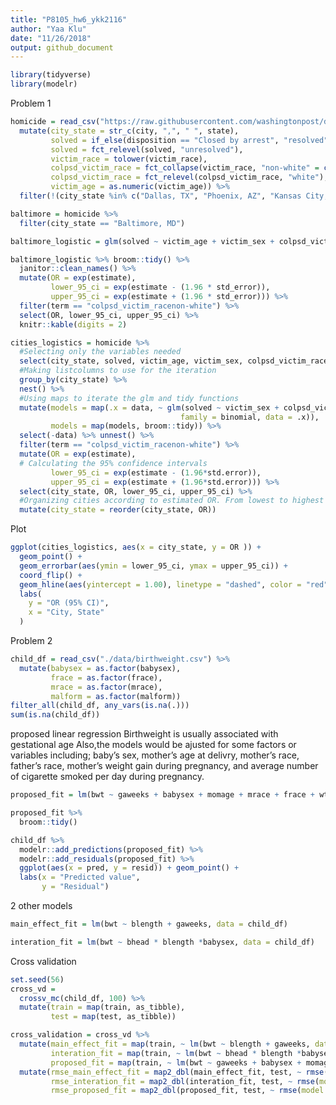 ```yaml
---
title: "P8105_hw6_ykk2116"
author: "Yaa Klu"
date: "11/26/2018"
output: github_document
---
```



```r
library(tidyverse)
library(modelr)
```

Problem 1

```r
homicide = read_csv("https://raw.githubusercontent.com/washingtonpost/data-homicides/master/homicide-data.csv", col_names = TRUE) %>% 
  mutate(city_state = str_c(city, ",", " ", state),
         solved = if_else(disposition == "Closed by arrest", "resolved", "unresolved"),
         solved = fct_relevel(solved, "unresolved"),
         victim_race = tolower(victim_race),
         colpsd_victim_race = fct_collapse(victim_race, "non-white" = c("asian","black", "hispanic", "other", "unknown")),
         colpsd_victim_race = fct_relevel(colpsd_victim_race, "white"),
         victim_age = as.numeric(victim_age)) %>% 
  filter(!(city_state %in% c("Dallas, TX", "Phoenix, AZ", "Kansas City, MO", "Tulsa, AL")))
```



```r
baltimore = homicide %>% 
  filter(city_state == "Baltimore, MD")

baltimore_logistic = glm(solved ~ victim_age + victim_sex + colpsd_victim_race, data = baltimore, family = binomial())

```


```r

baltimore_logistic %>% broom::tidy() %>% 
  janitor::clean_names() %>% 
  mutate(OR = exp(estimate),
         lower_95_ci = exp(estimate - (1.96 * std_error)),
         upper_95_ci = exp(estimate + (1.96 * std_error))) %>% 
  filter(term == "colpsd_victim_racenon-white") %>% 
  select(OR, lower_95_ci, upper_95_ci) %>% 
  knitr::kable(digits = 2)


```


```r
cities_logistics = homicide %>% 
  #Selecting only the variables needed
  select(city_state, solved, victim_age, victim_sex, colpsd_victim_race) %>%
  #Making listcolumns to use for the iteration
  group_by(city_state) %>% 
  nest() %>% 
  #Using maps to iterate the glm and tidy functions
  mutate(models = map(.x = data, ~ glm(solved ~ victim_sex + colpsd_victim_race + victim_age, 
                                      family = binomial, data = .x)),
         models = map(models, broom::tidy)) %>% 
  select(-data) %>% unnest() %>% 
  filter(term == "colpsd_victim_racenon-white") %>% 
  mutate(OR = exp(estimate),
  # Calculating the 95% confidence intervals
         lower_95_ci = exp(estimate - (1.96*std.error)),
         upper_95_ci = exp(estimate + (1.96*std.error))) %>% 
  select(city_state, OR, lower_95_ci, upper_95_ci) %>% 
  #Organizing cities according to estimated OR. From lowest to highest
  mutate(city_state = reorder(city_state, OR))
```

Plot
```r
ggplot(cities_logistics, aes(x = city_state, y = OR )) + 
  geom_point() + 
  geom_errorbar(aes(ymin = lower_95_ci, ymax = upper_95_ci)) + 
  coord_flip() +
  geom_hline(aes(yintercept = 1.00), linetype = "dashed", color = "red") + 
  labs(
    y = "OR (95% CI)",
    x = "City, State"
  )
```


Problem 2
```r
child_df = read_csv("./data/birthweight.csv") %>% 
  mutate(babysex = as.factor(babysex),
         frace = as.factor(frace),
         mrace = as.factor(mrace),
         malform = as.factor(malform))
filter_all(child_df, any_vars(is.na(.))) 
sum(is.na(child_df))
```


proposed linear regression
Birthweight is usually associated with gestational age
Also,the models would be ajusted for some factors or variables including; baby's sex, mother's age at delivry, mother's race, father's race, mother's weight gain during pregnancy,  and average number of cigarette smoked per day during pregnancy. 

```r
proposed_fit = lm(bwt ~ gaweeks + babysex + momage + mrace + frace + wtgain +  smoken, data = child_df)

proposed_fit %>% 
  broom::tidy() 
```



```r
child_df %>% 
  modelr::add_predictions(proposed_fit) %>% 
  modelr::add_residuals(proposed_fit) %>% 
  ggplot(aes(x = pred, y = resid)) + geom_point() +
  labs(x = "Predicted value", 
       y = "Residual")
```


2 other models
```r
main_effect_fit = lm(bwt ~ blength + gaweeks, data = child_df)

interation_fit = lm(bwt ~ bhead * blength *babysex, data = child_df)


```


Cross validation

```r
set.seed(56)
cross_vd =
  crossv_mc(child_df, 100) %>% 
  mutate(train = map(train, as_tibble),
         test = map(test, as_tibble))
```



```r
cross_validation = cross_vd %>% 
  mutate(main_effect_fit = map(train, ~ lm(bwt ~ blength + gaweeks, data = .x)),
         interation_fit = map(train, ~ lm(bwt ~ bhead * blength *babysex, data = .x)),
         proposed_fit = map(train, ~ lm(bwt ~ gaweeks + babysex + momage + mrace + frace + wtgain +  smoken, data = .x))) %>% 
  mutate(rmse_main_effect_fit = map2_dbl(main_effect_fit, test, ~ rmse(model = .x, data = .y)),
         rmse_interation_fit = map2_dbl(interation_fit, test, ~ rmse(model = .x, data = .y)),
         rmse_proposed_fit = map2_dbl(proposed_fit, test, ~ rmse(model = .x, data = .y)))
```

